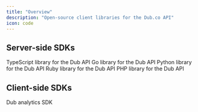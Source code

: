 ```yaml
---
title: "Overview"
description: "Open-source client libraries for the Dub.co API"
icon: code
---
```


## Server-side SDKs

<CardGroup cols={2}>
  <Card title="TypeScript" icon="npm" href="/sdks/typescript/overview">
    TypeScript library for the Dub API
  </Card>
  <Card
    title="Go"
    icon="golang"
    href="https://dub.co/solutions/go"
    iconType="brands"
  >
    Go library for the Dub API
  </Card>
  <Card title="Python" icon="python" href="https://dub.co/solutions/python">
    Python library for the Dub API
  </Card>
  <Card title="Ruby" icon="gem" href="https://dub.co/solutions/ruby">
    Ruby library for the Dub API
  </Card>
  <Card title="PHP" icon="php" href="https://dub.co/solutions/php">
    PHP library for the Dub API
  </Card>
</CardGroup>

## Client-side SDKs

<CardGroup cols={2}>
  <Card title="@dub/analytics" icon="js" href="/sdks/client-side/introduction">
    Dub analytics SDK
  </Card>
</CardGroup>
